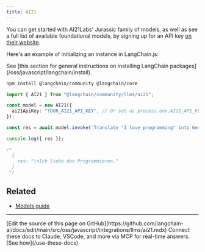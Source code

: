 ```yaml
---
title: AI21
---
```


You can get started with AI21Labs' Jurassic family of models, as well as see a full list of available foundational models, by signing up for an API key [on their website](https://www.ai21.com/).

Here's an example of initializing an instance in LangChain.js:

<Tip>
See [this section for general instructions on installing LangChain packages](/oss/javascript/langchain/install).
</Tip>

```bash npm
npm install @langchain/community @langchain/core
```

```typescript
import { AI21 } from "@langchain/community/llms/ai21";

const model = new AI21({
  ai21ApiKey: "YOUR_AI21_API_KEY", // Or set as process.env.AI21_API_KEY
});

const res = await model.invoke(`Translate "I love programming" into German.`);

console.log({ res });

/*
  {
    res: "\nIch liebe das Programmieren."
  }
 */
```

## Related

- [Models guide](/oss/javascript/langchain/models)

---

<Callout icon="pen-to-square" iconType="regular">
    [Edit the source of this page on GitHub](https://github.com/langchain-ai/docs/edit/main/src/oss/javascript/integrations/llms/ai21.mdx)
</Callout>
<Tip icon="terminal" iconType="regular">
    Connect these docs to Claude, VSCode, and more via MCP for    real-time answers. [See how](/use-these-docs)
</Tip>
